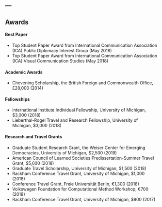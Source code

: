 ---
---

<link rel="stylesheet" href="styles.css" type="text/css">

## Awards

#### Best Paper
* Top Student Paper Award from International Communication Association (ICA) Public Diplomacy Interest Group (May 2018)
* Top Student Paper Award from International Communication Association (ICA) Visual Communication Studies (May 2018)

#### Academic Awards 
* Chevening Scholarship, the British Foreign and Commonwealth Office, £28,000 (2014)
  
#### Fellowships
* International Institute Individual Fellowship, University of Michigan, $3,000 (2018)
* Lieberthal-Rogel Travel and Research Fellowship, University of Michigan, $3,000 (2018)

#### Research and Travel Grants
* Graduate Student Research Grant, the Weiser Center for Emerging Democracies, University of Michigan, $2,500 (2019)
* American Council of Learned Societies Predissertation-Summer Travel Grant, $5,000 (2018)
* Graduate Travel Scholarship, University of Michigan, $1,500 (2018)
* Rackham Conference Travel Grant, University of Michigan, $1,000 (2018)
* Conference Travel Grant, Freie Universität Berlin, €1,300 (2018)
* Volkswagen Foundation for Computational Method Workshop, €700 (2018)
* Rackham Conference Travel Grant, University of Michigan, $800 (2017)
